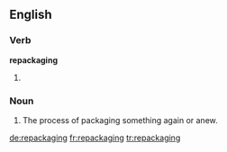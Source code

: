 ==English==

===Verb===
'''repackaging'''

# {{present participle of|repackage}}

===Noun===
{{en-noun}}

# The process of packaging something again or anew.

[[de:repackaging]]
[[fr:repackaging]]
[[tr:repackaging]]